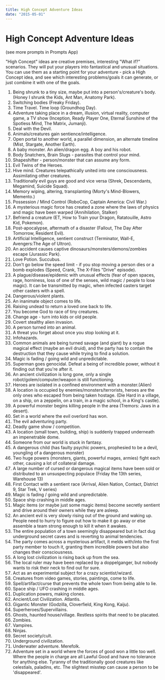 ```yaml
---
title: High Concept Adventure Ideas
date: "2015-05-01"
---
```



# High Concept Adventure Ideas
<span className="small">(see more prompts in <Link to="/prompts">Prompts App</Link>)</span>

"High Concept" ideas are creative premises, interesting "What if?" scenarios. They will put your players into fantastical and unusual situations. You can use them as a starting point for your adventure - pick a High Concept idea, and see which interesting problems/goals it can generate, or just combine it with one of the <Link to="/prompts/goals">goals</Link>.

1. Being shrunk to a tiny size, maybe put into a person's/creature's body. (Honey I shrunk the Kids, Ant Man, Anatomy Park).
2. Switching bodies (Freaky Friday).
3. Time Travel. Time loop (Groundhog Day).
4. Adventure taking place in a dream, illusion, virtual reality, computer game, a TV show (Inception, Ready Player One, Eternal Sunshine of the Spotless Mind, The Matrix, Jumanji).
5. Deal with the Devil.
6. Animals/creatures gain sentience/intelligence.
7. Open portal to another world, a parallel dimension, an alternate timeline (Mist, Stargate, Another Earth).
8. A baby monster. An alien/dragon egg. A boy and his robot.
9. Body Snatchers, Brain Slugs - parasites that control your mind.
10. Shapeshifter - person/monster that can assume any form.
11. Evil Twins of the Heroes.
12. Hive mind. Creatures telepathically united into one consciousness. Assimilating other creatures.
13. Traditionally evil guys are good and vice versa (Shrek, Descendants, Megamind, Suicide Squad).
14. Memory wiping, altering, transplanting (Morty's Mind-Blowers, Memento.)
15. Possession / Mind Control (RoboCop, Captain America: Civil War.)
16. A mysterious magic force has created a zone where the laws of physics and magic have been warped (Annihilation, Stalker)
17. Befriend a creature (ET, How to Train your Dragon, Ratatouille, Astro Kid, Pokemon).
18. Post-apocalypse, aftermath of a disaster (Fallout, The Day After Tomorrow, Resident Evil).
19. Artificial Intelligence, sentient construct (Terminator, Wall-E, Avengers:The Age of Ultron).
20. An accident causes captive dinosaurs/monsters/demons/zombies escape (Jurassic Park).
21. Love Potion. Succubus.
22. Don't go below the speed limit - if you stop moving a person dies or a bomb explodes (Speed, Crank, The X-Files "Drive" episode).
23. A plague/disease/epidemic with unusual effects (fear of open spaces, rage, horniness, loss of one of the senses, wild magic / people to lose magic). It can be transmitted by magic, when infected casters target other casters with a spell.
24. Dangerous/violent plants.
25. An inanimate object comes to life.
26. Raising undead to return a loved one back to life.
27. You become God to race of tiny creatures.
28. Change age - turn into kids or old people.
29. Covert stealthy alien invasion.
30. A person turned into an animal.
31. A threat you forget about once you stop looking at it.
32. Infohazards.
33. Common animals are being turned savage (and giant) by a rogue magical effect (maybe an evil druid), and the party has to contain the destruction that they cause while trying to find a solution.
34. Magic is fading / going wild and unpredictable.
35. Superman goes genocidal. Defeat a being of incredible power, without it finding out that you're after it.
36. An ancient civilization is long gone, only a single robot/golem/computer/weapon is still functioning.
37. Heroes are isolated in a confined environment with a monster.(Alien)
38. A location is occupied by enemies/monsters/terrorists, heroes are the only ones who escaped from being taken hostage. (Die Hard in a village, on a ship, on a zeppelin, on a train, in a magic school, in a King's castle).
39. A powerful monster begins killing people in the area (Tremors: Jaws in a desert).
40. Set in a world where the evil overlord has won.
41. The evil adventuring party.
42. Deadly game show / competition.
43. A location (small town, building, ship) is suddenly trapped underneath an impenetrable dome.
44. Someone from our world is stuck in fantasy.
45. A dangerous child (has faulty psychic powers, prophesied to be a devil, youngling of a dangerous monster)
46. Two huge powers (monsters, giants, powerful mages, armies) fight each other, causing a lot of collateral damage.
47. A large number of cursed or dangerous magical items have been sold or distributed to an unsuspecting populace (Friday the 13th series, Warehouse 13)
48. First Contact with a sentient race (Arrival, Alien Nation, Contact, District 9, Star Trek, V series)
49. Magic is fading / going wild and unpredictable.
50. Space ship crashing in middle ages.
51. Magic items (or maybe just some magic items) become secretly sentient and drive around their owners while they are asleep.
52. An ancient evil is very slowly rising out of the ground and waking up. People need to hurry to figure out how to make it go away or else assemble a team strong enough to kill it when it awakes.
53. The entire population of a town seemingly disappeared but in fact dug underground secret caves and is reverting to animal tendencies.
54. The party comes across a mysterious artifact, it melds with/into the first party member to touch it, granting them incredible powers but also changes their consciousness.
55. A long lost civilization is rising back up from the sea.
56. The local ruler may have been replaced by a doppelganger, but nobody wants to risk their neck to find out for sure.
57. Act as an experimental subject for a crazy scientist/wizard.
58. Creatures from video games, stories, paintings, come to life.
59. Spell/artifact/curse that prevents the whole town from being able to lie.
60. Space ship / UFO crashing in middle ages.
61. Duplication powers, making clones. 
62. Ancient/Lost Civilization. Atlantis.
63. Gigantic Monster (Godzilla, Cloverfield, King Kong, Kaiju).
64. Superheroes/Supervillains.
65. Ghosts, haunted house/village. Restless spirits that need to be placated.
66. Zombies.
67. Vampires.
68. Ninjas.
69. Secret society/cult.
70. Underground civilization.
71. Underwater adventure. Merefolk.
72. Adventure set in a world where the forces of good won a little too well. Where the people in charge are all Lawful Good and have no tolerance for anything else. Tyranny of the traditionally good creatures like celestials, paladins, etc. The slightest misstep can cause a person to be 'disappeared'.
